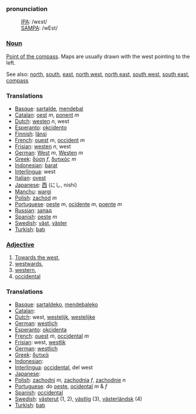 ===pronunciation===
:[[International Phonetic Alphabet|IPA]]: /wɛst/
:[[SAMPA]]: /wEst/

===[[Noun]]===

[[Point of the compass]]. Maps are usually drawn with the west pointing to the left.

See also: [[north]], [[south]], [[east]], [[north west]], [[north east]], [[south west]], [[south east]], [[compass]]

===Translations===

*[[Basque]]: [[sartalde]], [[mendebal]]
*[[Catalan]]: [[oest]] ''m'', [[ponent]] ''m''
*[[Dutch]]: [[westen]] ''n'', west
*[[Esperanto]]: [[okcidento]]
*[[Finnish]]: [[länsi]]
*[[French]]: [[ouest]] ''m'', [[occident]] ''m''
*[[Frisian]]: [[westen]] ''n'', west
*[[German]]: [[West]] ''m'', [[Westen]] ''m''
*[[Greek]]: [[δύση]] ''f'', [[δυτικός]] ''m''
*[[Indonesian]]: [[barat]]
*[[Interlingua]]: west
*[[Italian]]: [[ovest]]
*[[Japanese]]: [[西]] (にし, nishi)
*[[Manchu]]: [[wargi]]
*[[Polish]]: [[zachód]] ''m''
*[[Portuguese]]: [[oeste]] ''m'', [[ocidente]] ''m'', [[poente]] ''m''
*[[Russian]]: [[запад]]
*[[Spanish]]: [[oeste]] ''m''
*[[Swedish]]: [[väst]], [[väster]]
*[[Turkish]]: [[batı]]

===[[Adjective]]===

#[[Towards the west]],
#[[westwards]],
#[[western]],
#[[occidental]]

===Translations===

*[[Basque]]: [[sartaldeko]], [[mendebaleko]]
*[[Catalan]]: [[]]
*[[Dutch]]: west, [[westelijk]], [[westelijke]]
*[[German]]: [[westlich]]
*[[Esperanto]]: [[okcidenta]]
*[[French]]: [[ouest]] ''m'', [[occidental]] ''m''
*[[Frisian]]: west, [[westlik]]
*[[German]]: [[westlich]]
*[[Greek]]: [[δυτικά]]
*[[Indonesian]]: [[]]
*[[Interlingua]]: [[occidental]], del west
*[[Japanese]]: [[]]
*[[Polish]]: [[zachodni]] ''m'', [[zachodnia]] ''f'', [[zachodnie]] ''n''
*[[Portuguese]]: do [[oeste]], [[ocidental]] ''m'' & ''f''
*[[Spanish]]: [[occidental]]
*[[Swedish]]: [[västerut]] (1, 2), [[västlig]] (3), [[västerländsk]] (4)
*[[Turkish]]: [[batı]]